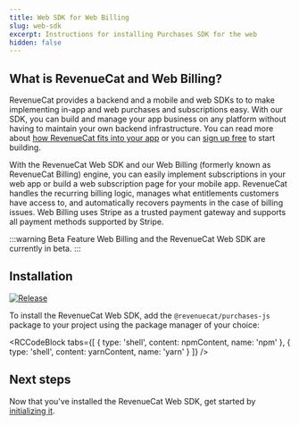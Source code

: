 ```yaml
---
title: Web SDK for Web Billing
slug: web-sdk
excerpt: Instructions for installing Purchases SDK for the web
hidden: false
---
```

## What is RevenueCat and Web Billing?

RevenueCat provides a backend and a mobile and web SDKs to to make implementing in-app and web purchases and subscriptions easy. With our SDK, you can build and manage your app business on any platform without having to maintain your own backend infrastructure. You can read more about [how RevenueCat fits into your app](https://www.revenuecat.com/blog/growth/where-does-revenuecat-fit-in-your-app/) or you can [sign up free](https://app.revenuecat.com/signup) to start building.

With the RevenueCat Web SDK and our Web Billing (formerly known as RevenueCat Billing) engine, you can easily implement subscriptions in your web app or build a web subscription page for your mobile app. RevenueCat handles the recurring billing logic, manages what entitlements customers have access to, and automatically recovers payments in the case of billing issues. Web Billing uses Stripe as a trusted payment gateway and supports all payment methods supported by Stripe.

:::warning Beta Feature
Web Billing and the RevenueCat Web SDK are currently in beta.
:::

## Installation

[![Release](https://img.shields.io/github/release/RevenueCat/purchases-js.svg?style=flat)](https://github.com/RevenueCat/purchases-js/releases)

To install the RevenueCat Web SDK, add the `@revenuecat/purchases-js` package to your project using the package manager of your choice:


<RCCodeBlock tabs={[
    { type: 'shell', content: npmContent, name: 'npm' },
    { type: 'shell', content: yarnContent, name: 'yarn' }
]} />

## Next steps
Now that you've installed the RevenueCat Web SDK, get started by [initializing it](/getting-started/configuring-sdk).
